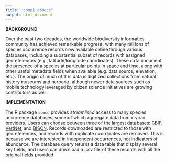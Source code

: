 ```yaml
---
title: "comp1_dbOccs"
output: html_document
---
```



**BACKGROUND**  

Over the past two decades, the worldwide biodiversity informatics community has achieved remarkable progress, with many millions of species occurrence records now available online through various databases, including a substantial subset of records with assigned georeferences (e.g., latitude/longitude coordinates). These data document the presence of a species at particular points in space and time, along with other useful metadata fields when available (e.g. data source, elevation, etc.). The origin of much of this data is digitized collections from natural history museums and herbaria, although newer data sources such as mobile technology leveraged by citizen science initiatives are growing contributors as well.

**IMPLEMENTATION** 

The R package `spocc` provides *streamlined* access to many species occurrence databases, some of which aggregate data from myriad providers. Users can choose between three of the largest databases: <a href="http://www.gbif.org" target="_blank">GBIF</a>, <a href="http://www.vertnet.org" target="_blank">VertNet</a>, and <a href="https://bison.usgs.gov" target="_blank">BISON</a>. Records downloaded are restricted to those with georeferences, and records with duplicate coordinates are removed. This is because we are interested in independent occurrences, not indicators of abundance. The database query returns a data table that display several key fields, and users can download a .csv file of these records with all the original fields provided.
